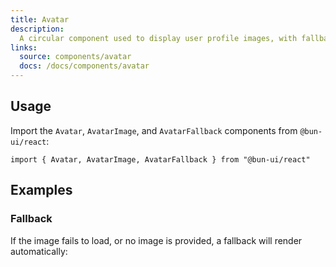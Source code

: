 ```yaml
---
title: Avatar
description:
  A circular component used to display user profile images, with fallback support.
links:
  source: components/avatar
  docs: /docs/components/avatar
---
```


<ComponentPreview name="avatar-basic" />

## Usage

Import the `Avatar`, `AvatarImage`, and `AvatarFallback` components from `@bun-ui/react`:

```tsx
import { Avatar, AvatarImage, AvatarFallback } from "@bun-ui/react"
```

## Examples

### Fallback

If the image fails to load, or no image is provided, a fallback will render automatically:

<ComponentPreview name="avatar-fallback-example" />
